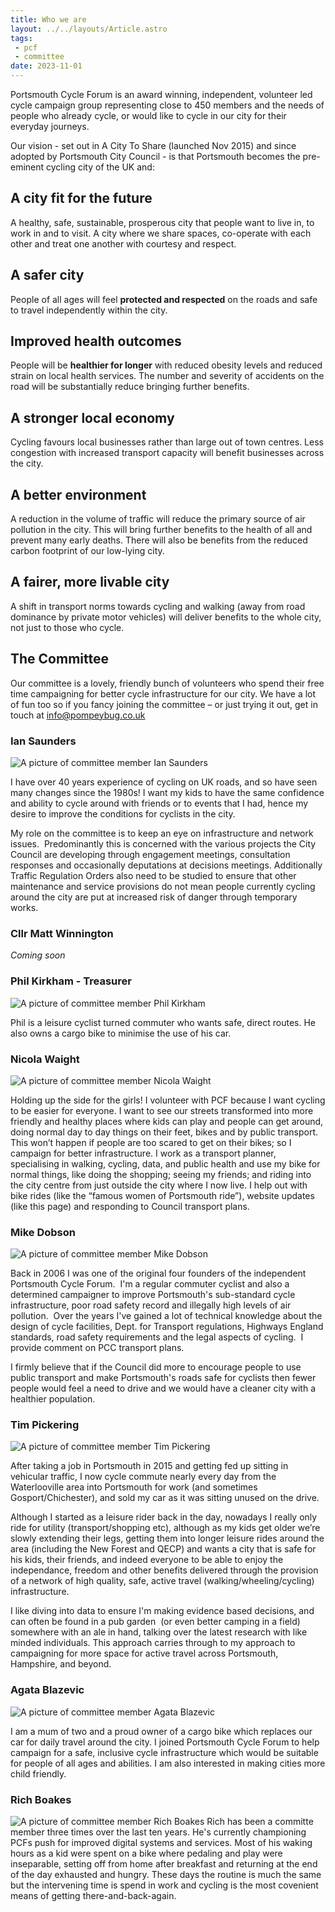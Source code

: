 ```yaml
---
title: Who we are
layout: ../../layouts/Article.astro
tags:
 - pcf
 - committee
date: 2023-11-01
---
```





Portsmouth Cycle Forum is an award winning, independent, volunteer led cycle campaign group representing close to 450 members and the needs of people who already cycle, or would like to cycle in our city for their everyday journeys.

Our vision - set out in A City To Share (launched Nov 2015) and since adopted by Portsmouth City Council - is that Portsmouth becomes the pre-eminent cycling city of the UK and:

## A city fit for the future
A healthy, safe, sustainable, prosperous city that people want to live in, to work in and to visit. A city where we share spaces, co-operate with each other and treat one another with courtesy and respect.

## A safer city
People of all ages will feel **protected and respected** on the roads and safe to travel independently within the city.

## Improved health outcomes
People will be **healthier for longer** with reduced obesity levels and reduced strain on local health services. The number and severity of accidents on the road will be substantially reduce bringing further benefits.

## A stronger local economy
Cycling favours local businesses rather than large out of town centres. Less congestion with increased transport capacity will benefit businesses across the city.

## A better environment  
A reduction in the volume of traffic will reduce the primary source of air pollution in the city. This will bring further benefits to the health of all and prevent many early deaths. There will also be benefits from the reduced carbon footprint of our low-lying city.

## A fairer, more livable city
A shift in transport norms towards cycling and walking (away from road dominance by private motor vehicles) will deliver benefits to the whole city, not just to those who cycle.

## The Committee

Our committee is a lovely, friendly bunch of volunteers who spend their free time campaigning for better cycle infrastructure for our city. We have a lot of fun too so if you fancy joining the committee – or just trying it out, get in touch at [info@pompeybug.co.uk](mailto:info@pompeybug.co.uk)

### Ian Saunders

<Image src={imgian} alt="A picture of committee member Ian Saunders" class="floater" />

I have over 40 years experience of cycling on UK roads, and so have seen many changes since the 1980s! I want my kids to have the same confidence and ability to cycle around with friends or to events that I had, hence my desire to improve the conditions for cyclists in the city.  
  
My role on the committee is to keep an eye on infrastructure and network issues.  Predominantly this is concerned with the various projects the City Council are developing through engagement meetings, consultation responses and occasionally deputations at decisions meetings. Additionally Traffic Regulation Orders also need to be studied to ensure that other maintenance and service provisions do not mean people currently cycling around the city are put at increased risk of danger through temporary works.  
  
  
  
  

### Cllr Matt Winnington
_Coming soon_

### Phil Kirkham - Treasurer
<Image src={imgphil} alt="A picture of committee member Phil Kirkham" class="floater" />

Phil is a leisure cyclist turned commuter who wants safe, direct routes. He also owns a cargo bike to minimise the use of his car.  
  
  
  
  
  
  
  
  

### Nicola Waight
<Image src={imgnicola} alt="A picture of committee member Nicola Waight" class="floater" />

Holding up the side for the girls! I volunteer with PCF because I want cycling to be easier for everyone. I want to see our streets transformed into more friendly and healthy places where kids can play and people can get around, doing normal day to day things on their feet, bikes and by public transport. This won’t happen if people are too scared to get on their bikes; so I campaign for better infrastructure. I work as a transport planner, specialising in walking, cycling, data, and public health and use my bike for normal things, like doing the shopping; seeing my friends; and riding into the city centre from just outside the city where I now live. I help out with bike rides (like the “famous women of Portsmouth ride”), website updates (like this page) and responding to Council transport plans.  
  
  
  
  

### Mike Dobson
<Image src={imgmike} alt="A picture of committee member Mike Dobson" class="floater" />

Back in 2006 I was one of the original four founders of the independent Portsmouth Cycle Forum.  I'm a regular commuter cyclist and also a determined campaigner to improve Portsmouth's sub-standard cycle infrastructure, poor road safety record and illegally high levels of air pollution.  Over the years I've gained a lot of technical knowledge about the design of cycle facilities, Dept. for Transport regulations, Highways England standards, road safety requirements and the legal aspects of cycling.  I provide comment on PCC transport plans.

I firmly believe that if the Council did more to encourage people to use public transport and make Portsmouth's roads safe for cyclists then fewer people would feel a need to drive and we would have a cleaner city with a healthier population.

  
  
  

### Tim Pickering
<Image src={imgtim} alt="A picture of committee member Tim Pickering" class="floater" />

After taking a job in Portsmouth in 2015 and getting fed up sitting in vehicular traffic, I now cycle commute nearly every day from the Waterlooville area into Portsmouth for work (and sometimes Gosport/Chichester), and sold my car as it was sitting unused on the drive.

Although I started as a leisure rider back in the day, nowadays I really only ride for utility (transport/shopping etc), although as my kids get older we’re slowly extending their legs, getting them into longer leisure rides around the area (including the New Forest and QECP) and wants a city that is safe for his kids, their friends, and indeed everyone to be able to enjoy the independance, freedom and other benefits delivered through the provision of a network of high quality, safe, active travel (walking/wheeling/cycling) infrastructure. 

I like diving into data to ensure I'm making evidence based decisions, and can often be found in a pub garden  (or even better camping in a field) somewhere with an ale in hand, talking over the latest research with like minded individuals. This approach carries through to my approach to campaigning for more space for active travel across Portsmouth, Hampshire, and beyond.

### Agata Blazevic
<Image src={imgagata} alt="A picture of committee member Agata Blazevic" class="floater" />

I am a mum of two and a proud owner of a cargo bike which replaces our car for daily travel around the city. I joined Portsmouth Cycle Forum to help campaign for a safe, inclusive cycle infrastructure which would be suitable for people of all ages and abilities. I am also interested in making cities more child friendly.

### Rich Boakes
<Image src={imgrich} alt="A picture of committee member Rich Boakes" class="floater"/>
Rich has been a committe member three times over the last ten years.  He's currently championing PCFs push for improved digital systems and services.  Most of his waking hours as a kid were spent on a bike where pedaling and play were inseparable, setting off from home after breakfast and returning at the end of the day exhausted and hungry.  These days the routine is much the same but the intervening time is spend in work and cycling is the most covenient means of getting there-and-back-again.


